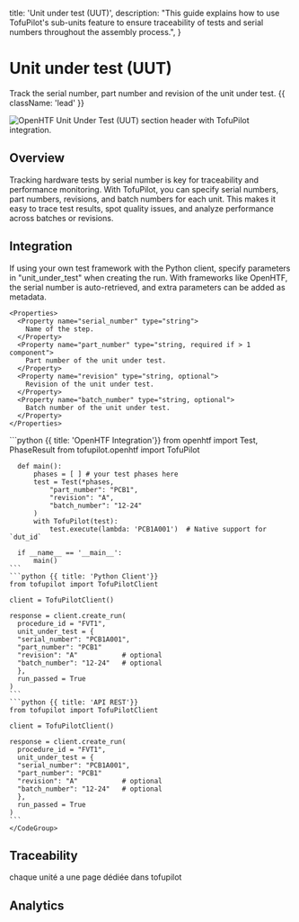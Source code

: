   title: 'Unit under test (UUT)',
  description:
    "This guide explains how to use TofuPilot's sub-units feature to ensure traceability of tests and serial numbers throughout the assembly process.",
}

# Unit under test (UUT)

Track the serial number, part number and revision of the unit under test. {{ className: 'lead' }}

<Image
  src="/uut-header.png"
  alt="OpenHTF Unit Under Test (UUT) section header with TofuPilot integration."
/>

## Overview

Tracking hardware tests by serial number is key for traceability and performance monitoring. With TofuPilot, you can specify serial numbers, part numbers, revisions, and batch numbers for each unit. This makes it easy to trace test results, spot quality issues, and analyze performance across batches or revisions.

## Integration

<Row>
  <Col>
  If using your own test framework with the Python client, specify parameters in "unit_under_test" when creating the run. With frameworks like OpenHTF, the serial number is auto-retrieved, and extra parameters can be added as metadata.

    <Properties>
      <Property name="serial_number" type="string">
        Name of the step.
      </Property>
      <Property name="part_number" type="string, required if > 1 component">
        Part number of the unit under test.
      </Property>
      <Property name="revision" type="string, optional">
        Revision of the unit under test.
      </Property>
      <Property name="batch_number" type="string, optional">
        Batch number of the unit under test.
      </Property>
    </Properties>

  </Col>

  <Col>
    <CodeGroup>
    ```python {{ title: 'OpenHTF Integration'}}
      from openhtf import Test, PhaseResult
      from tofupilot.openhtf import TofuPilot

      def main():
          phases = [ ] # your test phases here
          test = Test(*phases,
              "part_number": "PCB1",
              "revision": "A",
              "batch_number": "12-24"
          )
          with TofuPilot(test):
              test.execute(lambda: 'PCB1A001')  # Native support for `dut_id`

      if __name__ == '__main__':
          main()
    ```
    ```python {{ title: 'Python Client'}}
    from tofupilot import TofuPilotClient

    client = TofuPilotClient()

    response = client.create_run(
      procedure_id = "FVT1",
      unit_under_test = {
      "serial_number": "PCB1A001",
      "part_number": "PCB1"
      "revision": "A"           # optional
      "batch_number": "12-24"   # optional
      },
      run_passed = True
    )
    ```
    ```python {{ title: 'API REST'}}
    from tofupilot import TofuPilotClient

    client = TofuPilotClient()

    response = client.create_run(
      procedure_id = "FVT1",
      unit_under_test = {
      "serial_number": "PCB1A001",
      "part_number": "PCB1"
      "revision": "A"           # optional
      "batch_number": "12-24"   # optional
      },
      run_passed = True
    )
    ```
    </CodeGroup>

  </Col> 
</Row>

## Traceability

chaque unité a une page dédiée dans tofupilot

## Analytics
